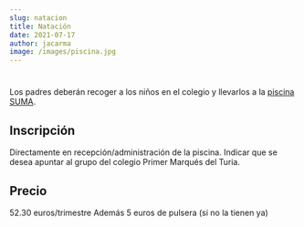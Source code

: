 ```yaml
---
slug: natacion
title: Natación
date: 2021-07-17
author: jacarma
image: /images/piscina.jpg
---
```


#

Los padres deberán recoger a los niños en el colegio y llevarlos a la [piscina SUMA](https://www.sumafitnessclub.com/piscinavalencia/).

## Inscripción

Directamente en recepción/administración de la piscina. Indicar que se desea apuntar al grupo del colegio Primer Marqués del Turia.

## Precio

52.30 euros/trimestre
Además 5 euros de pulsera (si no la tienen ya)
